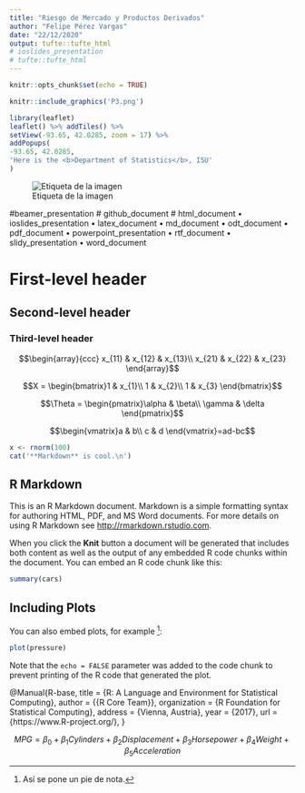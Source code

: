 ---
title: "Riesgo de Mercado y Productos Derivados"
author: "Felipe Pérez Vargas"
date: "22/12/2020"
output: tufte::tufte_html
# ioslides_presentation 
# tufte::tufte_html
---

```{r setup, include=FALSE}
knitr::opts_chunk$set(echo = TRUE)
```
<!-- H~3~PO~4~ Subíndice   --> 
<!-- Cu^2+^ Superinidice-->
<!-- [RStudio](https://www.rstudio.com) Incluir link -->


```{r, out.width='95%', fig.align='center', fig.cap='Título de la Imágen'}
knitr::include_graphics('P3.png')
```


```{r out.width='100%', echo=FALSE}
library(leaflet)
leaflet() %>% addTiles() %>%
setView(-93.65, 42.0285, zoom = 17) %>%
addPopups(
-93.65, 42.0285,
'Here is the <b>Department of Statistics</b>, ISU'
)
```




![Etiqueta de la imagen ](C:/Users/Admin/Desktop/Riesgo_Maestría/P3.png)

#beamer_presentation
# github_document
# html_document
• ioslides_presentation
• latex_document
• md_document
• odt_document
• pdf_document
• powerpoint_presentation
• rtf_document
• slidy_presentation
• word_document

# First-level header
## Second-level header
### Third-level header

$$\begin{array}{ccc}
x_{11} & x_{12} & x_{13}\\
x_{21} & x_{22} & x_{23}
\end{array}$$


$$X = \begin{bmatrix}1 & x_{1}\\
1 & x_{2}\\
1 & x_{3}
\end{bmatrix}$$



$$\Theta = \begin{pmatrix}\alpha & \beta\\
\gamma & \delta
\end{pmatrix}$$


$$\begin{vmatrix}a & b\\
c & d
\end{vmatrix}=ad-bc$$

```{r, fig.dim = c(6, 4)}
x <- rnorm(100)
cat('**Markdown** is cool.\n')
```





## R Markdown

This is an R Markdown document. Markdown is a simple formatting syntax for authoring HTML, PDF, and MS Word documents. For more details on using R Markdown see <http://rmarkdown.rstudio.com>.

When you click the **Knit** button a document will be generated that includes both content as well as the output of any embedded R code chunks within the document. You can embed an R code chunk like this:

```{r cars}
summary(cars)
```

## Including Plots

You can also embed plots, for example ^[Así se pone un pie de nota.]:

```{r pressure, echo=FALSE}
plot(pressure)
```

Note that the `echo = FALSE` parameter was added to the code chunk to prevent printing of the R code that generated the plot.

@Manual{R-base,
title = {R: A Language and Environment for Statistical
Computing},
author = {{R Core Team}},
organization = {R Foundation for Statistical Computing},
address = {Vienna, Austria},
year = {2017},
url = {https://www.R-project.org/},
}





$$ MPG=\beta_{0}+\beta_{1}Cylinders+\beta_{2}Displacement+\beta_{3}Horsepower+\beta_{4}Weight+\beta_{5}Acceleration$$






